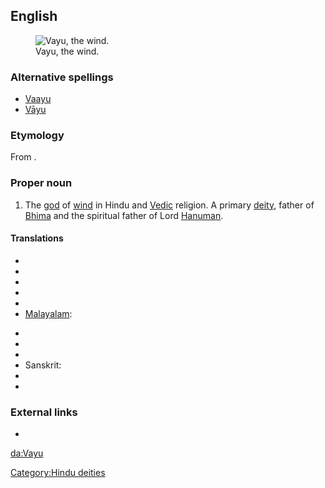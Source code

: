 ==English==
[[Image:Vayu.jpg|thumb|Vayu, the wind.]]

===Alternative spellings===
* [[Vaayu]]
* [[Vāyu]]

===Etymology===
From {{etyl|sa}} {{term|sc=Deva|वायु|tr=Vāyú|lang=sa}}.

===Proper noun===
{{en-proper noun}}

# {{Hinduism}} The [[god]] of [[wind]] in Hindu and [[Vedic]] religion. A primary [[deity]], father of [[Bhima]] and the spiritual father of Lord [[Hanuman]].

====Translations====
{{trans-top|Vayu}}
* {{trreq|Assamese}}
* {{trreq|Bengali}}
* {{trreq|Gujarati}}
* {{trreq|Hindi}}
* {{trreq|Kannada}}
* [[Malayalam]]: {{t|ml|വായു|sc=Mlym}}
{{trans-mid}}
* {{trreq|Marathi}}
* {{trreq|Oriya}}
* {{trreq|Punjabi}}
* Sanskrit: {{t-|sa|वायु|tr=Vāyú|sc=Deva|xs=Sanskrit}}
* {{trreq|Tamil}}
* {{trreq|Telugu}}
{{trans-bottom}}

===External links===
* {{pedialite}}

[[Category:Hindu deities]]

[[da:Vayu]]